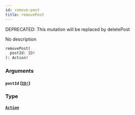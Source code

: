 ```yaml
---
id: remove-post
title: removePost
---
```


<span class="badge badge--warning">DEPRECATED: This mutation will be replaced by deletePost</span>

No description

```graphql
removePost(
  postId: ID!
): Action!

```

### Arguments

#### `postId` ([`ID!`](/docs/graphql/scalars/id))

### Type

#### [`Action`](/docs/graphql/objects/action)
